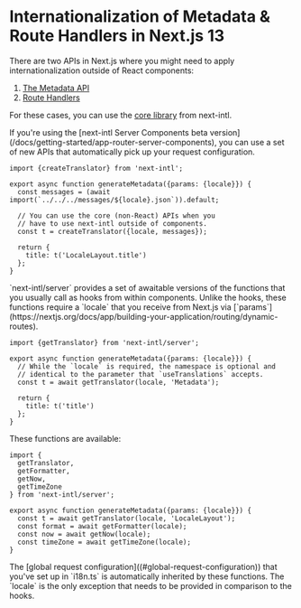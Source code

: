 
# Internationalization of Metadata & Route Handlers in Next.js 13

There are two APIs in Next.js where you might need to apply internationalization outside of React components:

1. [The Metadata API](https://nextjs.org/docs/app/building-your-application/optimizing/metadata)
2. [Route Handlers](https://nextjs.org/docs/app/building-your-application/routing/router-handlers)

For these cases, you can use the [core library](/docs/environments/core-library) from next-intl.

<Callout>
  If you're using the [next-intl Server Components beta
  version](/docs/getting-started/app-router-server-components), you can use a
  set of new APIs that automatically pick up your request configuration.
</Callout>

<VersionTabs defaultLabel="Core library">
<Tab>

```tsx filename="app/[locale]/layout.tsx"
import {createTranslator} from 'next-intl';

export async function generateMetadata({params: {locale}}) {
  const messages = (await import(`../../../messages/${locale}.json`)).default;

  // You can use the core (non-React) APIs when you
  // have to use next-intl outside of components.
  const t = createTranslator({locale, messages});

  return {
    title: t('LocaleLayout.title')
  };
}
```

</Tab>
<Tab>
`next-intl/server` provides a set of awaitable versions of the functions that you usually call as hooks from within components. Unlike the hooks, these functions require a `locale` that you receive from Next.js via [`params`](https://nextjs.org/docs/app/building-your-application/routing/dynamic-routes).

```tsx filename="app/[locale]/layout.tsx"
import {getTranslator} from 'next-intl/server';

export async function generateMetadata({params: {locale}}) {
  // While the `locale` is required, the namespace is optional and
  // identical to the parameter that `useTranslations` accepts.
  const t = await getTranslator(locale, 'Metadata');

  return {
    title: t('title')
  };
}
```

These functions are available:

```tsx
import {
  getTranslator,
  getFormatter,
  getNow,
  getTimeZone
} from 'next-intl/server';

export async function generateMetadata({params: {locale}}) {
  const t = await getTranslator(locale, 'LocaleLayout');
  const format = await getFormatter(locale);
  const now = await getNow(locale);
  const timeZone = await getTimeZone(locale);
}
```

<Callout>
  The [global request configuration]((#global-request-configuration)) that
  you've set up in `i18n.ts` is automatically inherited by these functions. The
  `locale` is the only exception that needs to be provided in comparison to the
  hooks.
</Callout>

</Tab>
</VersionTabs>
